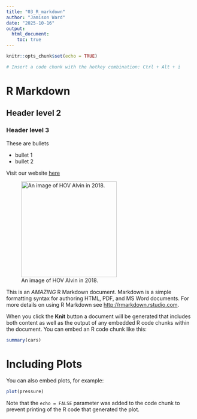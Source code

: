 ```yaml
---
title: "03_R_markdown"
author: "Jamison Ward"
date: "2025-10-16"
output: 
  html_document: 
    toc: true
---
```


```r
knitr::opts_chunk$set(echo = TRUE)
```

```r
# Insert a code chunk with the hotkey combination: Ctrl + Alt + i
```




# R Markdown

## Header level 2

### Header level 3

These are bullets

-   bullet 1
-   bullet 2

Visit our website [here](https://thegraphcourses.org)

![An image of HOV Alvin in 2018.](images/HOV_Alvin_2018.jpg){width="255"}

This is an *AMAZING* R Markdown document. Markdown is a simple formatting syntax for authoring HTML, PDF, and MS Word documents. For more details on using R Markdown see <http://rmarkdown.rstudio.com>.

When you click the **Knit** button a document will be generated that includes both content as well as the output of any embedded R code chunks within the document. You can embed an R code chunk like this:

```r
summary(cars)
```

# Including Plots

You can also embed plots, for example:

```r
plot(pressure)
```

Note that the `echo = FALSE` parameter was added to the code chunk to prevent printing of the R code that generated the plot.
